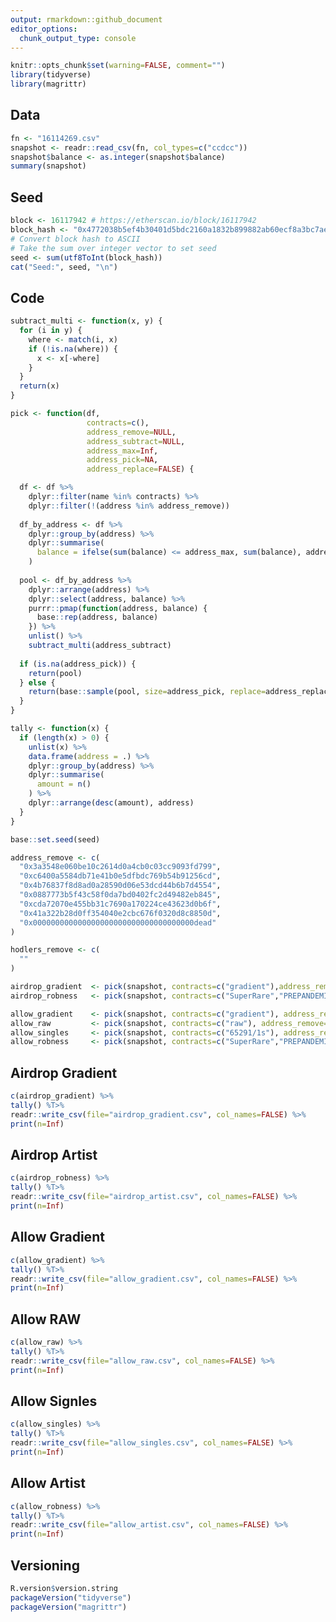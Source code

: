 ```yaml
---
output: rmarkdown::github_document
editor_options: 
  chunk_output_type: console
---
```


<!-- README.md is generated from README.Rmd. Please edit that file -->

```r
knitr::opts_chunk$set(warning=FALSE, comment="")
library(tidyverse)
library(magrittr)
```

## Data
```r
fn <- "16114269.csv"
snapshot <- readr::read_csv(fn, col_types=c("ccdcc"))
snapshot$balance <- as.integer(snapshot$balance)
summary(snapshot)
```

## Seed
```r
block <- 16117942 # https://etherscan.io/block/16117942
block_hash <- "0x4772038b5ef4b30401d5bdc2160a1832b899882ab60ecf8a3bc7aeb60724c035"
# Convert block hash to ASCII
# Take the sum over integer vector to set seed
seed <- sum(utf8ToInt(block_hash))
cat("Seed:", seed, "\n")
```

## Code
```r
subtract_multi <- function(x, y) {
  for (i in y) {
    where <- match(i, x)
    if (!is.na(where)) {
      x <- x[-where]
    }
  }
  return(x)
}

pick <- function(df,
                 contracts=c(),
                 address_remove=NULL,
                 address_subtract=NULL,
                 address_max=Inf,
                 address_pick=NA,
                 address_replace=FALSE) {

  df <- df %>%
    dplyr::filter(name %in% contracts) %>%
    dplyr::filter(!(address %in% address_remove))
  
  df_by_address <- df %>%
    dplyr::group_by(address) %>%
    dplyr::summarise(
      balance = ifelse(sum(balance) <= address_max, sum(balance), address_max)
    )
  
  pool <- df_by_address %>%
    dplyr::arrange(address) %>%
    dplyr::select(address, balance) %>%
    purrr::pmap(function(address, balance) {
      base::rep(address, balance)
    }) %>%
    unlist() %>%
    subtract_multi(address_subtract)
  
  if (is.na(address_pick)) {
    return(pool)
  } else {
    return(base::sample(pool, size=address_pick, replace=address_replace))
  }
}

tally <- function(x) {
  if (length(x) > 0) {
    unlist(x) %>%
    data.frame(address = .) %>%
    dplyr::group_by(address) %>%
    dplyr::summarise(
      amount = n()
    ) %>%
    dplyr::arrange(desc(amount), address)
  }
}
```

```r
base::set.seed(seed)

address_remove <- c(
  "0x3a3548e060be10c2614d0a4cb0c03cc9093fd799",
  "0xc6400a5584db71e41b0e5dfbdc769b54b91256cd",
  "0x4b76837f8d8ad0a28590d06e53dcd44b6b7d4554",
  "0x0887773b5f43c58f0da7bd0402fc2d49482eb845",
  "0xcda72070e455bb31c7690a170224ce43623d0b6f",
  "0x41a322b28d0ff354040e2cbc676f0320d8c8850d",
  "0x000000000000000000000000000000000000dead"
)

hodlers_remove <- c(
  ""
)

airdrop_gradient  <- pick(snapshot, contracts=c("gradient"),address_remove=address_remove, address_pick=20,address_max=1)
airdrop_robness   <- pick(snapshot, contracts=c("SuperRare","PREPANDEMIC","StayDecentralized","Invitations","HoneyBadger","TechnOrigami","ROBNESSPRINTS","Bitcoin","FEAR","Flowers","HONEYBADGERMINT","Foundation","KnownOrigin","Enjoin","MEMETV","ROBNESS2021COLLECTION","MemeCom","HYDRAEXHIBITION","SuperRare2","SuperRare3","DOSTRASH","ROBNESSV2RARIBLE","DESKTOPSTATUESYSTEMS","KnownOrigin2"), address_remove=address_remove, address_pick=80,address_max=1)

allow_gradient    <- pick(snapshot, contracts=c("gradient"), address_remove=address_remove, address_subtract=airdrop_gradient,address_max=1)
allow_raw         <- pick(snapshot, contracts=c("raw"), address_remove=address_remove,address_max=1)
allow_singles     <- pick(snapshot, contracts=c("65291/1s"), address_remove=address_remove,address_max=1)
allow_robness     <- pick(snapshot, contracts=c("SuperRare","PREPANDEMIC","StayDecentralized","Invitations","HoneyBadger","TechnOrigami","ROBNESSPRINTS","Bitcoin","FEAR","Flowers","HONEYBADGERMINT","Foundation","KnownOrigin","Enjoin","MEMETV","ROBNESS2021COLLECTION","MemeCom","HYDRAEXHIBITION","SuperRare2","SuperRare3","DOSTRASH","ROBNESSV2RARIBLE","DESKTOPSTATUESYSTEMS","KnownOrigin2"), address_remove=address_remove, address_subtract=airdrop_robness,address_max=1)

```

## Airdrop Gradient
```r
c(airdrop_gradient) %>%
tally() %T>%
readr::write_csv(file="airdrop_gradient.csv", col_names=FALSE) %>%
print(n=Inf)
```


## Airdrop Artist
```r
c(airdrop_robness) %>%
tally() %T>%
readr::write_csv(file="airdrop_artist.csv", col_names=FALSE) %>%
print(n=Inf)
```

## Allow Gradient
```r
c(allow_gradient) %>%
tally() %T>%
readr::write_csv(file="allow_gradient.csv", col_names=FALSE) %>%
print(n=Inf)
```

## Allow RAW
```r
c(allow_raw) %>%
tally() %T>%
readr::write_csv(file="allow_raw.csv", col_names=FALSE) %>%
print(n=Inf)
```

## Allow Signles
```r
c(allow_singles) %>%
tally() %T>%
readr::write_csv(file="allow_singles.csv", col_names=FALSE) %>%
print(n=Inf)
```

## Allow Artist
```r
c(allow_robness) %>%
tally() %T>%
readr::write_csv(file="allow_artist.csv", col_names=FALSE) %>%
print(n=Inf)
```

## Versioning
```r
R.version$version.string
packageVersion("tidyverse")
packageVersion("magrittr")
```
